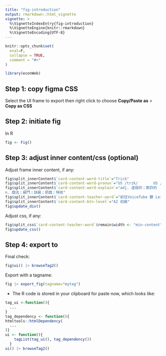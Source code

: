 ```yaml
---
title: "fig-introduction"
output: rmarkdown::html_vignette
vignette: >
  %\VignetteIndexEntry{fig-introduction}
  %\VignetteEngine{knitr::rmarkdown}
  %\VignetteEncoding{UTF-8}
---
```


```r
knitr::opts_chunk$set(
  eval=F,
  collapse = TRUE,
  comment = "#>"
)
```

```r
library(econWeb)
```

## Step 1: copy figma CSS

Select the UI frame to export then right click to choose **Copy/Paste as** > **Copy as CSS**

## Step 2: initiate fig

In R
```r
fig <- Fig()
```

## Step 3: adjust inner content/css (optional)

Adjust frame inner content, if any:
```r
fig$split_innerContent$`card-content-word-title`="Trick"
fig$split_innerContent$`card-content-word-pronun`="US /trɪk/       US /trɪk/"
fig$split_innerContent$`card-content-word-explain`="adj. 虛弱的；欺詐的
n. 戲法；竅門；訣竅；把戲；特技"
fig$split_innerContent$`card-content-teacher-word`="前往VoiceTube 聽 Leila 老師如何應用單字"
fig$split_innerContent$`card-content-btn-level`="A2 初級"
fig$update_div()
```

Adjust css, if any:
```r
fig$split_css$`card-content-teacher-word`$remain$width <- "min-content"
fig$update_css()
```

## Step 4: export to 

Final check:
```r
fig$ui() |> browseTag2()
```

Export with a tagname:
```r
fig |> export_fig(tagname="mytag")
```

  * The R code is stored in your clipboard for paste now, which looks like:
```r
tag_ui <-function(){
  ...
}
tag_dependency <- function(){
htmltools::htmlDependency(
  ...
)}
ui <- function(){
    tagList(tag_ui(), tag_dependency())
  }
ui() |> browseTag2()
```

